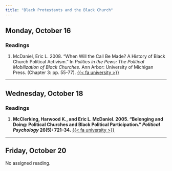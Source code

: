 ```yaml
---
title: "Black Protestants and the Black Church"
---
```


[//]: <> (Need to write intro)

## Monday, October 16

### Readings 

1. McDaniel, Eric L. 2008. "When Will the Call Be Made? A History of Black Church Political Activism." In *Politics in the Pews: The Political Mobilization of Black Churches.* Ann Arbor: University of Michigan Press. (Chapter 3: pp. 55-77). [{{< fa university >}}](https://search.ebscohost.com/login.aspx?direct=true&AuthType=shib&db=nlebk&AN=309995&site=eds-live&scope=site&custid=asc1&ebv=EB&ppid=pp_57)


---


## Wednesday, October 18

### Readings 

1. **McClerking, Harwood K., and Eric L. McDaniel. 2005. "Belonging and Doing: Political Churches and Black Political Participation." *Political Psychology* 26(5): 721–34.** [{{< fa university >}}](https://go.openathens.net/redirector/agnesscott.edu?url=http%3A%2F%2Fdx.doi.org%2F10.1111%2Fj.1467-9221.2005.00441.x)


---


## Friday, October 20

No assigned reading.


